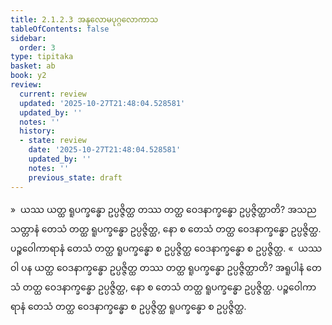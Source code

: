 ```yaml
---
title: 2.1.2.3 အနုလောမပုဂ္ဂလောကာသ
tableOfContents: false
sidebar:
  order: 3
type: tipitaka
basket: ab
book: y2
review:
  current: review
  updated: '2025-10-27T21:48:04.528581'
  updated_by: ''
  notes: ''
  history:
  - state: review
    date: '2025-10-27T21:48:04.528581'
    updated_by: ''
    notes: ''
    previous_state: draft
---
```



<ReviewStatus review={frontmatter.review} showDetails={true} />

<HypothesisAnnotation frontmatter={frontmatter} />

<DynamicBreadcrumb />

<Division number="58" book="y2" e="ch" v="33" p="33">

<Paragraph number="518" book="y2">
»  ယဿ ယတ္ထ ရူပက္ခန္ဓော ဥပ္ပဇ္ဇိတ္ထ တဿ တတ္ထ ဝေဒနာက္ခန္ဓော ဥပ္ပဇ္ဇိတ္ထာတိ?
</Paragraph>

<Paragraph number="519" book="y2">
အသညသတ္တာနံ တေသံ တတ္ထ ရူပက္ခန္ဓော ဥပ္ပဇ္ဇိတ္ထ, နော စ တေသံ တတ္ထ ဝေဒနာက္ခန္ဓော ဥပ္ပဇ္ဇိတ္ထ. ပဉ္စဝေါကာရာနံ တေသံ တတ္ထ ရူပက္ခန္ဓော စ ဥပ္ပဇ္ဇိတ္ထ ဝေဒနာက္ခန္ဓော စ ဥပ္ပဇ္ဇိတ္ထ.
</Paragraph>

<Paragraph number="520" book="y2">
«  ယဿ ဝါ ပန ယတ္ထ ဝေဒနာက္ခန္ဓော ဥပ္ပဇ္ဇိတ္ထ တဿ တတ္ထ ရူပက္ခန္ဓော ဥပ္ပဇ္ဇိတ္ထာတိ?
</Paragraph>

<Paragraph number="521" book="y2">
အရူပါနံ တေသံ တတ္ထ ဝေဒနာက္ခန္ဓော ဥပ္ပဇ္ဇိတ္ထ, နော စ တေသံ တတ္ထ ရူပက္ခန္ဓော ဥပ္ပဇ္ဇိတ္ထ. ပဉ္စဝေါကာရာနံ တေသံ တတ္ထ ဝေဒနာက္ခန္ဓော စ ဥပ္ပဇ္ဇိတ္ထ ရူပက္ခန္ဓော စ ဥပ္ပဇ္ဇိတ္ထ.
</Paragraph>
</Division>